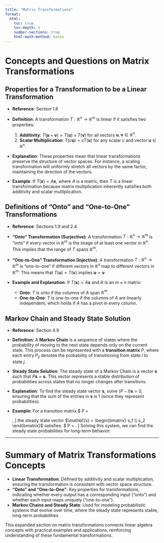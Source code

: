 ```yaml
---
title: "Matrix Transformations"
format:
  html:
    toc: true
    toc-depth: 3
    number-sections: true
    html-math-method: katex
---
```


# Concepts and Questions on Matrix Transformations

## Properties for a Transformation to be a Linear Transformation
- **Reference**: Section 1.8
- **Definition**: A transformation $T: \mathbb{R}^n \rightarrow \mathbb{R}^m$ is linear if it satisfies two properties:
  1. **Additivity**: $T(\mathbf{u} + \mathbf{v}) = T(\mathbf{u}) + T(\mathbf{v})$ for all vectors $\mathbf{u}, \mathbf{v} \in \mathbb{R}^n$.
  2. **Scalar Multiplication**: $T(c \mathbf{u}) = c T(\mathbf{u})$ for any scalar $c$ and vector $\mathbf{u} \in \mathbb{R}^n$.

- **Explanation**: These properties mean that linear transformations preserve the structure of vector spaces. For instance, a scaling transformation will uniformly stretch all vectors by the same factor, maintaining the direction of the vectors.
  
- **Example**: If $T(\mathbf{x}) = A \mathbf{x}$, where $A$ is a matrix, then $T$ is a linear transformation because matrix multiplication inherently satisfies both additivity and scalar multiplication.

## Definitions of "Onto" and "One-to-One" Transformations
- **Reference**: Sections 1.9 and 2.4
- **"Onto" Transformation (Surjective)**: A transformation $T: \mathbb{R}^n \rightarrow \mathbb{R}^m$ is "onto" if every vector in $\mathbb{R}^m$ is the image of at least one vector in $\mathbb{R}^n$. This implies that the range of $T$ spans $\mathbb{R}^m$.
  
- **"One-to-One" Transformation (Injective)**: A transformation $T: \mathbb{R}^n \rightarrow \mathbb{R}^m$ is "one-to-one" if different vectors in $\mathbb{R}^n$ map to different vectors in $\mathbb{R}^m$. This means that $T(\mathbf{u}) = T(\mathbf{v})$ implies $\mathbf{u} = \mathbf{v}$.
  
- **Example and Explanation**: If $T(\mathbf{x}) = A \mathbf{x}$ and $A$ is an $m \times n$ matrix:
  - **Onto**: $T$ is onto if the columns of $A$ span $\mathbb{R}^m$.
  - **One-to-One**: $T$ is one-to-one if the columns of $A$ are linearly independent, which holds if $A$ has a pivot in every column.

## Markov Chain and Steady State Solution
- **Reference**: Section 4.9
- **Definition**: A **Markov Chain** is a sequence of states where the probability of moving to the next state depends only on the current state. This process can be represented with a **transition matrix** $P$, where each entry $P_{ij}$ denotes the probability of transitioning from state $i$ to state $j$.

- **Steady State Solution**: The steady state of a Markov Chain is a vector $\mathbf{s}$ such that $P \mathbf{s} = \mathbf{s}$. This vector represents a stable distribution of probabilities across states that no longer changes after transitions.
  
- **Explanation**: To find the steady state vector $\mathbf{s}$, solve $(P - I) \mathbf{s} = 0$, ensuring that the sum of the entries in $\mathbf{s}$ is 1 (since they represent probabilities).

- **Example**: For a transition matrix
  $  P = \begin{bmatrix} 0.9 & 0.1 \\ 0.5 & 0.5 \end{bmatrix},
  \]
  the steady state vector $\mathbf{s} = \begin{bmatrix} s_1 \\ s_2 \end{bmatrix}$ satisfies:
  $  P \mathbf{s} = \mathbf{s}.
  \]
  Solving this system, we can find the steady state probabilities for long-term behavior.

---

# Summary of Matrix Transformations Concepts
- **Linear Transformation**: Defined by additivity and scalar multiplication, ensuring the transformation is consistent with vector space structure.
- **"Onto" and "One-to-One"**: Key properties for transformations, indicating whether every output has a corresponding input ("onto") and whether each input maps uniquely ("one-to-one").
- **Markov Chains and Steady State**: Used for modeling probabilistic systems that evolve over time, where the steady state represents stable, long-term probabilities.

This expanded section on matrix transformations connects linear algebra concepts with practical examples and applications, reinforcing understanding of these fundamental transformations.